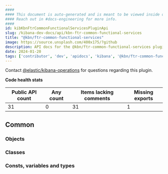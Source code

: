 ```yaml
---
####
#### This document is auto-generated and is meant to be viewed inside our experimental, new docs system.
#### Reach out in #docs-engineering for more info.
####
id: kibKbnFtrCommonFunctionalServicesPluginApi
slug: /kibana-dev-docs/api/kbn-ftr-common-functional-services
title: "@kbn/ftr-common-functional-services"
image: https://source.unsplash.com/400x175/?github
description: API docs for the @kbn/ftr-common-functional-services plugin
date: 2024-01-20
tags: ['contributor', 'dev', 'apidocs', 'kibana', '@kbn/ftr-common-functional-services']
---
```




Contact [@elastic/kibana-operations](https://github.com/orgs/elastic/teams/kibana-operations) for questions regarding this plugin.

**Code health stats**

| Public API count  | Any count | Items lacking comments | Missing exports |
|-------------------|-----------|------------------------|-----------------|
| 31 | 0 | 31 | 1 |

## Common

### Objects
<DocDefinitionList data={kbnFtrCommonFunctionalServicesObj.common.objects}/>

### Classes
<DocDefinitionList data={kbnFtrCommonFunctionalServicesObj.common.classes}/>

### Consts, variables and types
<DocDefinitionList data={kbnFtrCommonFunctionalServicesObj.common.misc}/>

